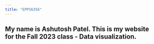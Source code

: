 ---
title: "EPPS6356"
---

My name is Ashutosh Patel. This is my website for the Fall 2023 class - Data visualization.
---
